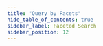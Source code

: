 ```yaml
---
title: "Query by Facets"
hide_table_of_contents: true
sidebar_label: Faceted Search
sidebar_position: 12
---
```





<LanguageSwitcher supportedLanguages={supportedLanguages} />

<LanguageContent language="csharp">
   <FacetedSearchCsharp />
</LanguageContent>

<LanguageContent language="java">
   <FacetedSearchJava />
</LanguageContent>

<LanguageContent language="nodejs">
   <FacetedSearchNodejs />
</LanguageContent>


<!---
### Client API
- [Query Overview](../../client-api/session/querying/how-to-query)
- [How to Perform a Faceted Search](../../client-api/session/querying/how-to-perform-a-faceted-search)


-->